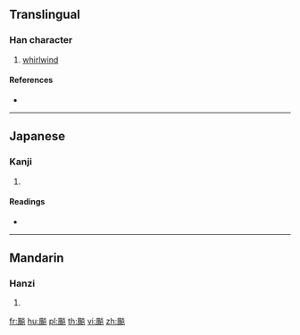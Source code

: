 {{character info/new}}
{{also|飚|飊}}
==Translingual==

===Han character===
{{Han char|rn=182|rad=風|as=12|sn=21|four=|canj=HNFFF}}

# [[whirlwind]]

====References====
* {{Han ref|kx=1414.360|dkj=43965|dj=1937.100|hdz=74492.110|uh=98C8|ud=39112}}

----

==Japanese==

===Kanji===
{{ja-kanji|grade=|rs=風12}}

# {{defn|lang=ja|sort=風12}}

====Readings====
* {{ja-readings|on=[[ひょう]] (hyō)|kun=[[つむじかぜ]] (tsumujikaze)}}

----

==Mandarin==

===Hanzi===
{{cmn-hanzi|sim=飚|pin=[[biǎo]] ([[biao3]])|wg=piao<sup>3</sup>}}

# {{defn|lang=cmn|sort=風12}}

[[fr:飈]]
[[hu:飈]]
[[pl:飈]]
[[th:飈]]
[[vi:飈]]
[[zh:飈]]